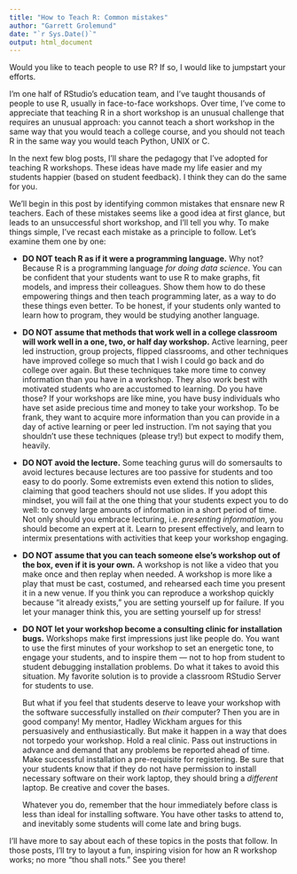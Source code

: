 ```yaml
---
title: "How to Teach R: Common mistakes"
author: "Garrett Grolemund"
date: "`r Sys.Date()`"
output: html_document
---
```


Would you like to teach people to use R? If so, I would like to jumpstart your efforts. 

I'm one half of RStudio's education team, and I've taught thousands of people to use R, usually in face-to-face workshops. Over time, I've come to appreciate that teaching R in a short workshop is an unusual challenge that requires an unusual approach: you cannot teach a short workshop in the same way that you would teach a college course, and you should not teach R in the same way you would teach Python, UNIX or C.

In the next few blog posts, I'll share the pedagogy that I've adopted for teaching R workshops. These ideas have made my life easier and my students happier (based on student feedback). I think they can do the same for you.

We'll begin in this post by identifying common mistakes that ensnare new R teachers. Each of these mistakes seems like a good idea at first glance, but leads to an unsuccessful short workshop, and I'll tell you why. To make things simple, I've recast each mistake as a principle to follow. Let's examine them one by one:

* **DO NOT teach R as if it were a programming language.** Why not? Because R is a programming language _for doing data science_. You can be confident that your students want to use R to make graphs, fit models, and impress their colleagues. Show them how to do these empowering things and then teach programming later, as a way to do these things even better. To be honest, if your students only wanted to learn how to program, they would be studying another language.

* **DO NOT assume that methods that work well in a college classroom will work well in a one, two, or half day workshop.** Active learning, peer led instruction, group projects, flipped classrooms, and other techniques have improved college so much that I wish I could go back and do college over again. But these techniques take more time to convey information than you have in a workshop. They also work best with motivated students who are accustomed to learning. Do you have those? If your workshops are like mine, you have busy individuals who have set aside precious time and money to take your workshop. To be frank, they want to acquire more information than you can provide in a day of active learning or peer led instruction. I'm not saying that you shouldn't use these techniques (please try!) but expect to modify them, heavily.

* **DO NOT avoid the lecture.** Some teaching gurus will do somersaults to avoid lectures because lectures are too passive for students and too easy to do poorly. Some extremists even extend this notion to slides, claiming that good teachers should not use slides. If you adopt this mindset, you will fail at the one thing that your students expect you to do well: to convey large amounts of information in a short period of time. Not only should you embrace lecturing, i.e. _presenting information_, you should become an expert at it. Learn to present effectively, and learn to intermix presentations with activities that keep your workshop engaging. 

* **DO NOT assume that you can teach someone else's workshop out of the box, even if it is your own.** A workshop is not like a video that you make once and then replay when needed. A workshop is more like a play that must be cast, costumed, and rehearsed each time you present it in a new venue. If you think you can reproduce a workshop quickly because "it already exists," you are setting yourself up for failure. If you let your manager think this, you are setting yourself up for stress!

* **DO NOT let your workshop become a consulting clinic for installation bugs.** Workshops make first impressions just like people do. You want to use the first minutes of your workshop to set an energetic tone, to engage your students, and to inspire them --- not to hop from student to student debugging installation problems. Do what it takes to avoid this situation. My favorite solution is to provide a classroom RStudio Server for students to use. 

    But what if you feel that students deserve to leave your workshop with the software successfully installed on _their_ computer? Then you are in good company! My mentor, Hadley Wickham argues for this persuasively and enthusiastically. But make it happen in a way that does not torpedo your workshop. Hold a real clinic. Pass out instructions in advance and demand that any problems be reported ahead of time. Make successful installation a pre-requisite for registering. Be sure that your students know that if they do not have permission to install necessary software on their work laptop, they should bring a _different_ laptop. Be creative and cover the bases.
    
    Whatever you do, remember that the hour immediately before class is less than ideal for installing software. You have other tasks to attend to, and inevitably some students will come late and bring bugs.
    
I'll have more to say about each of these topics in the posts that follow. In those posts, I'll try to layout a fun, inspiring vision for how an R workshop works; no more "thou shall nots." See you there!

